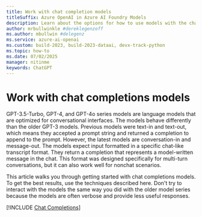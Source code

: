 ```yaml
---
title: Work with chat completion models
titleSuffix: Azure OpenAI in Azure AI Foundry Models
description: Learn about the options for how to use models with the chat completions API
author: mrbullwinkle #dereklegenzoff
ms.author: mbullwin #delegenz
ms.service: azure-ai-openai
ms.custom: build-2023, build-2023-dataai, devx-track-python
ms.topic: how-to
ms.date: 07/02/2025
manager: nitinme
keywords: ChatGPT
---
```


# Work with chat completions models

GPT-3.5-Turbo, GPT-4, and GPT-4o series models are language models that are optimized for conversational interfaces. The models behave differently than the older GPT-3 models. Previous models were text-in and text-out, which means they accepted a prompt string and returned a completion to append to the prompt. However, the latest models are conversation-in and message-out. The models expect input formatted in a specific chat-like transcript format. They return a completion that represents a model-written message in the chat. This format was designed specifically for multi-turn conversations, but it can also work well for nonchat scenarios.

This article walks you through getting started with chat completions models. To get the best results, use the techniques described here. Don't try to interact with the models the same way you did with the older model series because the models are often verbose and provide less useful responses.

[!INCLUDE [Chat Completions](../includes/chat-completion.md)]
